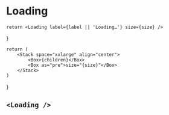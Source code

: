 
<Meta title="Design system/Loading" component={Loading} />

# Loading

    return <Loading label={label || 'Loading…'} size={size} />
}

    return (
        <Stack space="xxlarge" align="center">
            <Box>{children}</Box>
            <Box as="pre">size="{size}"</Box>
        </Stack>
    )
}

<Canvas withToolbar>
    <Story parameters={{ docs: { source: { type: 'dynamic' } } }} name="All sizes">
        <Box display="flex" flexDirection="row" justifyContent="spaceEvenly" alignItems="flexEnd">
            <Example size="small">
                <Loading label="Loading…" size="small" />
            </Example>
            <Example size="medium">
                <Loading label="Loading…" size="medium" />
            </Example>
            <Example size="large">
                <Loading label="Loading…" size="large" />
            </Example>
        </Box>
    </Story>
</Canvas>

## `<Loading />`

<Description of={Loading} />
<ArgsTable of={Loading} />
